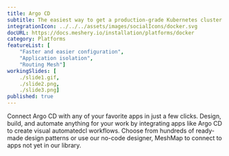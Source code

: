 ```yaml
---
title: Argo CD
subtitle: The easiest way to get a production-grade Kubernetes cluster up and running
integrationIcon: ../../../assets/images/socialIcons/docker.svg
docURL: https://docs.meshery.io/installation/platforms/docker
category: Platforms
featureList: [
    "Faster and easier configuration",
    "Application isolation",
    "Routing Mesh"]
workingSlides: [
    ./slide1.gif,
    ./slide2.png,
    ./slide3.png]
published: true
---
```


<p>
    Connect Argo CD with any of your favorite apps in just a few
    clicks. Design, build, and automate anything for your work by
    integrating apps like Argo CD to create visual automatedcl
    workflows. Choose from hundreds of ready-made design patterns or use
    our no-code designer, MeshMap to connect to apps not yet in our
    library.
</p>

